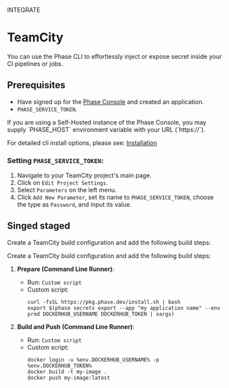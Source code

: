 

<Tag variant="small">INTEGRATE</Tag>

# TeamCity

You can use the Phase CLI to effortlessly inject or expose secret inside your CI pipelines or jobs.

<DocActions />

## Prerequisites

- Have signed up for the [Phase Console](https://console.phase.dev) and created an application.
- `PHASE_SERVICE_TOKEN`.

<Note>
  If you are using a Self-Hosted instance of the Phase Console, you may supply
  `PHASE_HOST` environment variable with your URL (`https://<HOST>`).
</Note>

For detailed cli install options, please see: [Installation](/cli/install)

### Setting `PHASE_SERVICE_TOKEN`:

1. Navigate to your TeamCity project's main page.
2. Click on `Edit Project Settings`.
3. Select `Parameters` on the left menu.
4. Click `Add New Parameter`, set its name to `PHASE_SERVICE_TOKEN`, choose the type as `Password`, and input its value.

## Singed staged

Create a TeamCity build configuration and add the following build steps:

Create a TeamCity build configuration and add the following build steps:

1. **Prepare (Command Line Runner)**:

   - Run: `Custom script`
   - Custom script:
     ```fish
     curl -fsSL https://pkg.phase.dev/install.sh | bash
     export $(phase secrets export --app "my application name" --env prod DOCKERHUB_USERNAME DOCKERHUB_TOKEN | xargs)
     ```

2. **Build and Push (Command Line Runner)**:

   - Run: `Custom script`
   - Custom script:
     ```fish
     docker login -u %env.DOCKERHUB_USERNAME% -p %env.DOCKERHUB_TOKEN%
     docker build -t my-image .
     docker push my-image:latest
     ```
